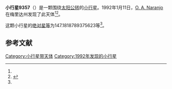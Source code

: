 {{Infobox planet
| bgcolour = #FFFFC0
| name = 9357 Venezuela
| symbol = 
| image = 
| caption = 
| discovery = yes
| discovery_ref = 
| discoverer = [[O._A._Naranjo|O. A. Naranjo]]
| discovery_site = [[梅里达州|梅里达州]] 
| discovered = 1992年1月11日
| designations = yes
| mp_name = 
| named_after = 
| alt_names = 1992 AT3/ 1995 UN12 / 1998 HV57
| mp_category = [[主带小行星|主带小行星]]
| orbit_ref = <ref name="a">[http://ssd.jpl.nasa.gov/sbdb.cgi?sstr=9357 9357 Venezuela] {{Wayback|url=http://ssd.jpl.nasa.gov/sbdb.cgi?sstr=9357 |date=20210720120316 }}，小行星數據庫瀏覽器（JPL Small-Body Database Browser）－[[美国国家航空航天局|美国国家航空航天局]]喷气推进实验室</ref>
| epoch = 2456400.5 (2013年4月18日更新)
| aphelion = {{convert|3.126318907524164|AU|km|3|abbr=on|lk=out}}
| perihelion = {{convert|2.670403304726299|AU|km|3|abbr=on}}
| semimajor = {{convert|2.898361106125232|AU|km|3|abbr=on}}
| eccentricity = 0.078650587
| period = 1802.300348 [[日|日]]<br />4.93[[儒略年|儒略年]]
| avg_speed = 
| inclination = .9992554611335819
| asc_node = 241.9191613550998
| mean_anomaly = 
| arg_peri = 147.1818789375623
| satellites = 
| physical_characteristics = yes
| dimensions = 
| mass = 
| density = 
| surface_grav = 
| escape_velocity = 
| sidereal_day = 
| axial_tilt = 
| pole_ecliptic_lat = 
| pole_ecliptic_lon = 
| albedo = 
| temperatures= 
| temp_name1 = 
| mean_temp_1 = 
| max_temp_1 = 
| temp_name2 = 
| max_temp_2 = 
| spectral_type = 
| abs_magnitude = 147.1818789375623
}}

'''小行星9357'''（{{lang-en|9357 Venezuela}}）是一颗围绕[[太阳|太阳]][[公转|公转]]的[[小行星|小行星]]。1992年1月11日，[[O._A._Naranjo|O. A. Naranjo]]在梅里达州发现了此天体<ref name="a" /><ref>{{cite news|title=小行星列表|url=http://cfa-www.harvard.edu/iau/lists/NumberedMPs.txt|accessdate=2013-07-08|newspaper=哈佛大学|archive-date=2008-05-17|archive-url=https://web.archive.org/web/20080517010638/http://cfa-www.harvard.edu/iau/lists/NumberedMPs.txt|dead-url=no}}</ref>。

这颗小行星的[[绝对星等|绝对星等]]为147.1818789375623等<ref name="a" />。

==参考文献==
{{reflist}}
{{Minor Planet Number|[[小行星9356|小行星9356]]|[[小行星9358|小行星9358]]}}

{{小天体}}

[[Category:小行星带天体|Category:小行星带天体]]
[[Category:1992年发现的小行星|Category:1992年发现的小行星]]

{{asteroid-stub}}